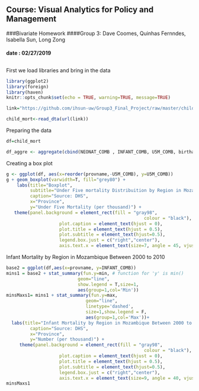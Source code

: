 ## Course: Visual Analytics for Policy and Management
###Bivariate Homework 
####Group 3: Dave Coomes, Quinhas Fernndes, Isabella Sun, Long Zong

#### date : 02/27/2019 
## 
##

First we load libraries and bring in the data
```r
library(ggplot2)
library(foreign)
library(haven)
knitr::opts_chunk$set(echo = TRUE, warning=TRUE, message=TRUE)

link="https://github.com/ihsun-uw/Group3_Final_Project/raw/master/child_mortality.dta"

child_mort<-read_dta(url(link))

```

Preparing the data
```r

df=child_mort

df_aggre <- aggregate(cbind(NEONAT_COMB , INFANT_COMB, U5M_COMB, birthatend, hwdensity, midwifedensity)~provname, data=df, FUN=mean )

```

Creating a box plot 

```r
g <- ggplot(df, aes(x=reorder(provname,-U5M_COMB), y=U5M_COMB))
g + geom_boxplot(varwidth=T, fill="grey80") + 
    labs(title="Boxplot", 
         subtitle="Under Five mortality Distribuition by Region in Mozambique",
         caption="Source: DHS",
         x="Province",
         y="Under Five Mortality (per thousand)") +
   theme(panel.background = element_rect(fill = "gray98",
                                                    colour = "black"),
                    plot.caption = element_text(hjust = 0), 
                    plot.title = element_text(hjust = 0.5),
                    plot.subtitle = element_text(hjust=0.5),
                    legend.box.just = c("right","center"), 
                    axis.text.x = element_text(size=7, angle = 45, vjust = 1, hjust=1)) 

```


Infant Mortality by Region in Mozambique Between 2000 to 2010

```r

base2 = ggplot(df,aes(x=provname, y=INFANT_COMB))
mins1 = base2 + stat_summary(fun.y=min, # function for 'y' is min()
                           geom="line",
                           show.legend = T,size=1,
                           aes(group=1,col='Min'))
minsMaxs1= mins1 + stat_summary(fun.y=max,
                              geom="line",
                              linetype='dashed',
                              size=1,show.legend = F,
                              aes(group=1,col='Max'))+
  labs(title="Infant Mortality by Region in Mozambique Between 2000 to 2010",
         caption="Source: DHS",
         x="Province",
         y="Number (per thousand)") +
     theme(panel.background = element_rect(fill = "gray98",
                                                    colour = "black"),
                    plot.caption = element_text(hjust = 0), 
                    plot.title = element_text(hjust = 0.5),
                    plot.subtitle = element_text(hjust=0.5),
                    legend.box.just = c("right","center"), 
                    axis.text.x = element_text(size=9, angle = 40, vjust = 1, hjust=1)) 
minsMaxs1
```

